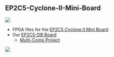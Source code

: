 == EP2C5-Cyclone-II-Mini-Board ==

<img src="http://land-boards.com/blwiki/images/f/f6/EP2C5-Mini-Board-TopView-800px.jpg"></img>

* FPGA files for the [http://land-boards.com/blwiki/index.php?title=Cyclone_II_EP2C5_Mini_Dev_Board EP2C5 Cyclone II Mini Board].
* Our [http://land-boards.com/blwiki/index.php?title=EP2C5-DB EP2C5-DB Board]
** [https://github.com/douggilliland/MultiComp Multi-Comp Project]

<img src="http://land-boards.com/blwiki/images/2/2f/EP2CS-DB-170-X4-CCA-720px.jpg"></img>
